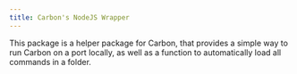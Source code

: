 ```yaml
---
title: Carbon's NodeJS Wrapper
---
```


This package is a helper package for Carbon, that provides a simple way to run Carbon on a port locally, as well as a function to automatically load all commands in a folder.